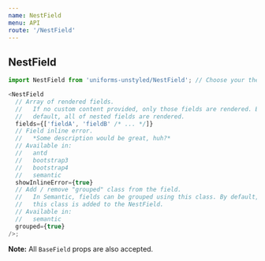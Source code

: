 ```yaml
---
name: NestField
menu: API
route: '/NestField'
---
```


## NestField

```js
import NestField from 'uniforms-unstyled/NestField'; // Choose your theme package.

<NestField
  // Array of rendered fields.
  //   If no custom content provided, only those fields are rendered. By
  //   default, all of nested fields are rendered.
  fields={['fieldA', 'fieldB' /* ... */]}
  // Field inline error.
  //   *Some description would be great, huh?*
  // Available in:
  //   antd
  //   bootstrap3
  //   bootstrap4
  //   semantic
  showInlineError={true}
  // Add / remove "grouped" class from the field.
  //   In Semantic, fields can be grouped using this class. By default,
  //   this class is added to the NestField.
  // Available in:
  //   semantic
  grouped={true}
/>;
```

**Note:** All `BaseField` props are also accepted.
